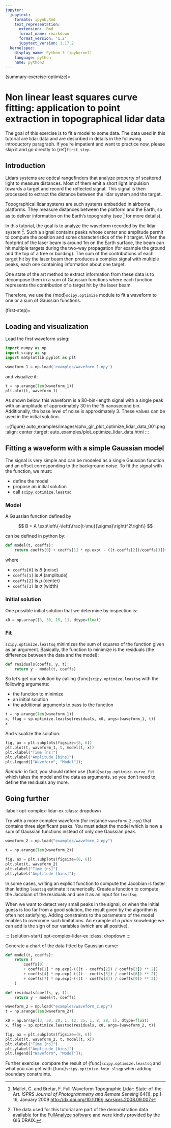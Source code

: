 ```yaml
---
jupyter:
  jupytext:
    formats: ipynb,Rmd
    text_representation:
      extension: .Rmd
      format_name: rmarkdown
      format_version: '1.2'
      jupytext_version: 1.17.2
  kernelspec:
    display_name: Python 3 (ipykernel)
    language: python
    name: python3
---
```


(summary-exercise-optimize)=

# Non linear least squares curve fitting: application to point extraction in topographical lidar data

The goal of this exercise is to fit a model to some data. The data used in this tutorial are lidar data and are described in details in the following introductory paragraph. If you're impatient and want to practice now, please skip it and go directly to {ref}`first_step`.

## Introduction

Lidars systems are optical rangefinders that analyze property of scattered
light to measure distances. Most of them emit a short light impulsion towards
a target and record the reflected signal. This signal is then processed to
extract the distance between the lidar system and the target.

Topographical lidar systems are such systems embedded in airborne platforms.
They measure distances between the platform and the Earth, so as to deliver
information on the Earth's topography (see [^mallet] for more details).

[^mallet]: Mallet, C. and Bretar, F. Full-Waveform Topographic Lidar:
  State-of-the-Art. *ISPRS Journal of Photogrammetry and Remote Sensing*
  64(1), pp.1-16, January 2009
  <http://dx.doi.org/10.1016/j.isprsjprs.2008.09.007>

In this tutorial, the goal is to analyze the waveform recorded by the lidar
system [^data]. Such a signal contains peaks whose center and amplitude permit
to compute the position and some characteristics of the hit target. When the
footprint of the laser beam is around 1m on the Earth surface, the beam can
hit multiple targets during the two-way propagation (for example the ground
and the top of a tree or building). The sum of the contributions of each
target hit by the laser beam then produces a complex signal with multiple
peaks, each one containing information about one target.

One state of the art method to extract information from these data is to
decompose them in a sum of Gaussian functions where each function represents
the contribution of a target hit by the laser beam.

Therefore, we use the {mod}`scipy.optimize` module to fit a waveform to one or
a sum of Gaussian functions.

(first-step)=

## Loading and visualization

Load the first waveform using:

```python
import numpy as np
import scipy as sp
import matplotlib.pyplot as plt
```

```python
waveform_1 = np.load('examples/waveform_1.npy')
```

and visualize it:

```python
t = np.arange(len(waveform_1))
plt.plot(t, waveform_1)
```

As shown below, this waveform is a 80-bin-length signal with a single peak
with an amplitude of approximately 30 in the 15 nanosecond bin. Additionally,
the base level of noise is approximately 3. These values can be used in the
initial solution.

:::{figure} auto_examples/images/sphx_glr_plot_optimize_lidar_data_001.png
:align: center
:target: auto_examples/plot_optimize_lidar_data.html
:::

## Fitting a waveform with a simple Gaussian model

The signal is very simple and can be modeled as a single Gaussian function and
an offset corresponding to the background noise. To fit the signal with the
function, we must:

- define the model
- propose an initial solution
- call `scipy.optimize.leastsq`

### Model

A Gaussian function defined by

$$
B + A \exp\left\{-\left(\frac{t-\mu}{\sigma}\right)^2\right\}
$$

can be defined in python by:

```python
def model(t, coeffs):
    return coeffs[0] + coeffs[1] * np.exp( - ((t-coeffs[2])/coeffs[3])**2 )
```

where

- `coeffs[0]` is $B$ (noise)
- `coeffs[1]` is $A$ (amplitude)
- `coeffs[2]` is $\mu$ (center)
- `coeffs[3]` is $\sigma$ (width)

### Initial solution

One possible initial solution that we determine by inspection is:

```python
x0 = np.array([3, 30, 15, 1], dtype=float)
```

### Fit

`scipy.optimize.leastsq` minimizes the sum of squares of the function given as
an argument. Basically, the function to minimize is the residuals (the
difference between the data and the model):

```python
def residuals(coeffs, y, t):
    return y - model(t, coeffs)
```

So let's get our solution by calling {func}`scipy.optimize.leastsq` with the
following arguments:

- the function to minimize
- an initial solution
- the additional arguments to pass to the function

```python
t = np.arange(len(waveform_1))
x, flag = sp.optimize.leastsq(residuals, x0, args=(waveform_1, t))
x
```

And visualize the solution:

```python
fig, ax = plt.subplots(figsize=(8, 6))
plt.plot(t, waveform_1, t, model(t, x))
plt.xlabel("Time [ns]")
plt.ylabel("Amplitude [bins]")
plt.legend(["Waveform", "Model"]);
```

*Remark:* in fact, you should rather use {func}`scipy.optimize.curve_fit`
which takes the model and the data as arguments, so you don't need to define
the residuals any more.


## Going further

::: {exercise-start}
:label: opt-complex-lidar-ex
:class: dropdown
:::

Try with a more complex waveform (for instance `waveform_2.npy`) that contains
three significant peaks. You must adapt the model which is now a sum of
Gaussian functions instead of only one Gaussian peak.

```python
waveform_2 = np.load("examples/waveform_2.npy")

t = np.arange(len(waveform_2))

fig, ax = plt.subplots(figsize=(8, 6))
plt.plot(t, waveform_2)
plt.xlabel("Time [ns]")
plt.ylabel("Amplitude [bins]");
```

In some cases, writing an explicit function to compute the Jacobian is faster
than letting `leastsq` estimate it numerically. Create a function to compute
the Jacobian of the residuals and use it as an input for `leastsq`.

When we want to detect very small peaks in the signal, or when the initial
guess is too far from a good solution, the result given by the algorithm is
often not satisfying. Adding constraints to the parameters of the model
enables to overcome such limitations. An example of *a priori* knowledge we can
add is the sign of our variables (which are all positive).

::: {exercise-end}
:::

::: {solution-start} opt-complex-lidar-ex
:class: dropdown
:::

Generate a chart of the data fitted by Gaussian curve:

```python
def model(t, coeffs):
    return (
        coeffs[0]
        + coeffs[1] * np.exp(-(((t - coeffs[2]) / coeffs[3]) ** 2))
        + coeffs[4] * np.exp(-(((t - coeffs[5]) / coeffs[6]) ** 2))
        + coeffs[7] * np.exp(-(((t - coeffs[8]) / coeffs[9]) ** 2))
    )
```

```python
def residuals(coeffs, y, t):
    return y - model(t, coeffs)
```

```python
waveform_2 = np.load("examples/waveform_2.npy")
t = np.arange(len(waveform_2))
```

```python
x0 = np.array([3, 30, 20, 1, 12, 25, 1, 8, 28, 1], dtype=float)
x, flag = sp.optimize.leastsq(residuals, x0, args=(waveform_2, t))
```

```python
fig, ax = plt.subplots(figsize=(8, 6))
plt.plot(t, waveform_2, t, model(t, x))
plt.xlabel("Time [ns]")
plt.ylabel("Amplitude [bins]")
plt.legend(["Waveform", "Model"]);
```

::: {solution-end}
:::

Further exercise: compare the result of {func}`scipy.optimize.leastsq` and
what you can get with {func}`scipy.optimize.fmin_slsqp` when adding boundary
constraints.

[^data]: The data used for this tutorial are part of the demonstration data
  available for the [FullAnalyze
  software](https://fullanalyze.sourceforge.net) and were kindly provided by
  the GIS DRAIX.

